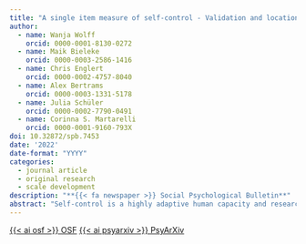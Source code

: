 ```yaml
---
title: "A single item measure of self-control - Validation and location in a nomological network of self-control, boredom, and if-then planning"
author:
  - name: Wanja Wolff
    orcid: 0000-0001-8130-0272
  - name: Maik Bieleke
    orcid: 0000-0003-2586-1416
  - name: Chris Englert
    orcid: 0000-0002-4757-8040
  - name: Alex Bertrams
    orcid: 0000-0003-1331-5178
  - name: Julia Schüler
    orcid: 0000-0002-7790-0491
  - name: Corinna S. Martarelli
    orcid: 0000-0001-9160-793X
doi: 10.32872/spb.7453
date: '2022'
date-format: "YYYY"
categories:
  - journal article
  - original research
  - scale development
description: "**{{< fa newspaper >}} Social Psychological Bulletin**"
abstract: "Self-control is a highly adaptive human capacity and research on self-control is booming. To further facilitate self-control research, especially in conditions where time-constraints might render the use of multi-item measures of self-control problematic, a validated time-efficient single item measure would be an asset. However, such a measure has not yet been developed and tested. Here, we address this gap by reporting the psychometric properties of a single item measure of self-control and by assessing its localization within a larger theorized psychometric network consisting of self-control, boredom and if-then planning. In a high-powered (N = 1553) study with paid online workers from the US (gender: 47.3% female, 51.7% male, 1% other; age: 40.36 ± 12.65 years), we found evidence for the convergent validity (Brief Self-Control Scale), divergent validity (Short Boredom Proneness Scale and If-Then Planning Scale), and criterion validity (objective and subjective socio-economic status) of the single item measure of self-control (“How much self-control do you have?”). Network psychometrics further revealed that the single item was part of the self-control subnetwork and clearly distinguishable from boredom and if-then planning, which together with self-control form a larger psychometric network of psychological dispositions that are relevant for orienting goal directed behavior. Thus, the present findings indicate that self-control can be adequately captured with the single item measure presented here, thereby extending the methodological toolbox of self-control researchers by a highly-time efficient measure."
---
```


<a class="btn btn-dark rounded-pill" href="https://osf.io/qg6fz/" role="button">{{< ai osf >}} OSF</a> <a class="btn btn-dark rounded-pill" href="https://psyarxiv.com/exv2g/" role="button">{{< ai psyarxiv >}} PsyArXiv</a>
